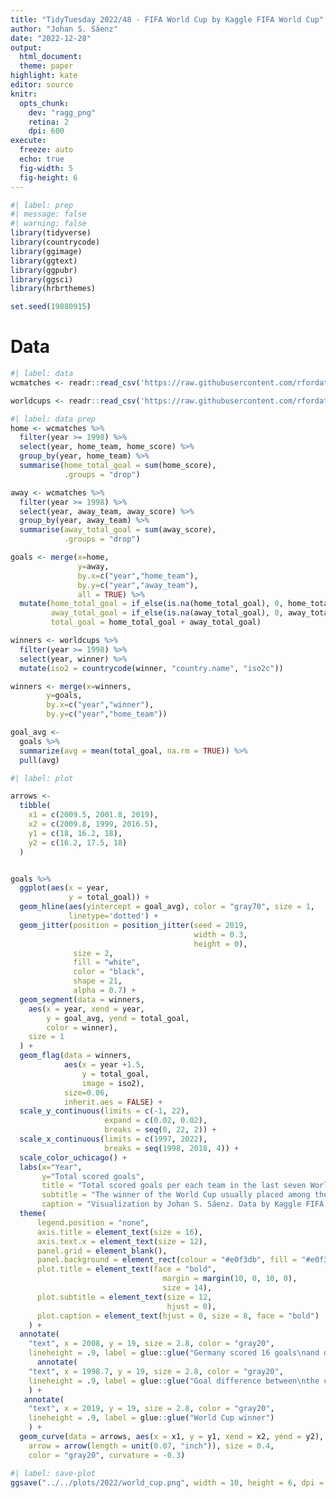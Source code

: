 ```yaml
---
title: "TidyTuesday 2022/48 - FIFA World Cup by Kaggle FIFA World Cup"
author: "Johan S. Sáenz"
date: "2022-12-28"
output:
  html_document:
  theme: paper
highlight: kate
editor: source
knitr:
  opts_chunk:
    dev: "ragg_png"
    retina: 2
    dpi: 600
execute:
  freeze: auto
  echo: true
  fig-width: 5
  fig-height: 6
---
```


```r
#| label: prep
#| message: false
#| warning: false
library(tidyverse)
library(countrycode)
library(ggimage)
library(ggtext)
library(ggpubr)
library(ggsci)
library(hrbrthemes)

set.seed(19880915)

```

# Data

```r
#| label: data
wcmatches <- readr::read_csv('https://raw.githubusercontent.com/rfordatascience/tidytuesday/master/data/2022/2022-11-29/wcmatches.csv')

worldcups <- readr::read_csv('https://raw.githubusercontent.com/rfordatascience/tidytuesday/master/data/2022/2022-11-29/worldcups.csv')
```

```r
#| label: data prep
home <- wcmatches %>% 
  filter(year >= 1998) %>% 
  select(year, home_team, home_score) %>% 
  group_by(year, home_team) %>% 
  summarise(home_total_goal = sum(home_score),
            .groups = "drop")

away <- wcmatches %>% 
  filter(year >= 1998) %>% 
  select(year, away_team, away_score) %>% 
  group_by(year, away_team) %>% 
  summarise(away_total_goal = sum(away_score),
            .groups = "drop")

goals <- merge(x=home, 
               y=away, 
               by.x=c("year","home_team"),
               by.y=c("year","away_team"),
               all = TRUE) %>% 
  mutate(home_total_goal = if_else(is.na(home_total_goal), 0, home_total_goal),
         away_total_goal = if_else(is.na(away_total_goal), 0, away_total_goal),
         total_goal = home_total_goal + away_total_goal) 

winners <- worldcups %>% 
  filter(year >= 1998) %>% 
  select(year, winner) %>% 
  mutate(iso2 = countrycode(winner, "country.name", "iso2c")) 

winners <- merge(x=winners,
        y=goals, 
        by.x=c("year","winner"),
        by.y=c("year","home_team"))

goal_avg <-
  goals %>%
  summarize(avg = mean(total_goal, na.rm = TRUE)) %>%
  pull(avg)
```

```r
#| label: plot

arrows <-
  tibble(
    x1 = c(2009.5, 2001.8, 2019),
    x2 = c(2009.8, 1999, 2016.5),
    y1 = c(18, 16.2, 18),
    y2 = c(16.2, 17.5, 18)
  )


goals %>% 
  ggplot(aes(x = year,
             y = total_goal)) +
  geom_hline(aes(yintercept = goal_avg), color = "gray70", size = 1,
             linetype='dotted') +
  geom_jitter(position = position_jitter(seed = 2019,
                                         width = 0.3,
                                         height = 0),
              size = 2,
              fill = "white",
              color = "black",
              shape = 21,
              alpha = 0.7) +
  geom_segment(data = winners,
    aes(x = year, xend = year,
        y = goal_avg, yend = total_goal,
        color = winner),
    size = 1
  ) +
  geom_flag(data = winners,
            aes(x = year +1.5,
                y = total_goal,
                image = iso2), 
            size=0.06,
            inherit.aes = FALSE) +
  scale_y_continuous(limits = c(-1, 22),
                     expand = c(0.02, 0.02),
                     breaks = seq(0, 22, 2)) +
  scale_x_continuous(limits = c(1997, 2022),
                     breaks = seq(1998, 2018, 4)) +
  scale_color_uchicago() +
  labs(x="Year",
       y="Total scored goals",
       title = "Total scored goals per each team in the last seven World Cups (1998-2018)",
       subtitle = "The winner of the World Cup usually placed among the top two teams that scored more goals.\nHowever, Spain only scored eight goals in 2010, eight less that Germany and won the cup.\nEach team is represented by a white circle",
       caption = "Visualization by Johan S. Sáenz. Data by Kaggle FIFA World Cup") +
  theme(
      legend.position = "none",
      axis.title = element_text(size = 16),
      axis.text.x = element_text(size = 12),
      panel.grid = element_blank(),
      panel.background = element_rect(colour = "#e0f3db", fill = "#e0f3db"),
      plot.title = element_text(face = "bold",
                                  margin = margin(10, 0, 10, 0),
                                  size = 14),
      plot.subtitle = element_text(size = 12,
                                   hjust = 0),
      plot.caption = element_text(hjust = 0, size = 8, face = "bold")
    ) +
  annotate(
    "text", x = 2008, y = 19, size = 2.8, color = "gray20", 
    lineheight = .9, label = glue::glue("Germany scored 16 goals\nand did not win")) +
      annotate(
    "text", x = 1998.7, y = 19, size = 2.8, color = "gray20", 
    lineheight = .9, label = glue::glue("Goal difference between\nthe champion and average\nacross the World Cups")
    ) +
   annotate(
    "text", x = 2019, y = 19, size = 2.8, color = "gray20", 
    lineheight = .9, label = glue::glue("World Cup winner")
    ) +
  geom_curve(data = arrows, aes(x = x1, y = y1, xend = x2, yend = y2),
    arrow = arrow(length = unit(0.07, "inch")), size = 0.4,
    color = "gray20", curvature = -0.3)
```

```r
#| label: save-plot
ggsave("../../plots/2022/world_cup.png", width = 10, height = 6, dpi = 350)
```
